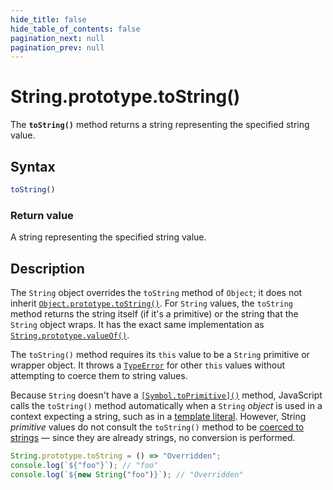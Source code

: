 ```yaml
---
hide_title: false
hide_table_of_contents: false
pagination_next: null
pagination_prev: null
---
```

# String.prototype.toString()

The **`toString()`** method returns a string representing the specified string value.

## Syntax

```js
toString()
```

### Return value

A string representing the specified string value.

## Description

The `String` object overrides the `toString` method of `Object`; it does not inherit
[`Object.prototype.toString()`](../../../globals/Object/prototype/toString.mdx). For `String` values, the `toString` method returns the string itself (if it's a primitive) or the string that the `String` object wraps. It has the exact same implementation as [`String.prototype.valueOf()`](../../../globals/String/prototype/valueOf.mdx).

The `toString()` method requires its `this` value to be a `String` primitive or wrapper object. It throws a [`TypeError`](../../../globals/TypeError/TypeError.mdx) for other `this` values without attempting to coerce them to string values.

Because `String` doesn't have a [`[Symbol.toPrimitive]()`](../../../globals/Symbol/toPrimitive.mdx) method, JavaScript calls the `toString()` method automatically when a `String` _object_ is used in a context expecting a string, such as in a [template literal](https://developer.mozilla.org/docs/Web/JavaScript/Reference/Template_literals). However, String _primitive_ values do not consult the `toString()` method to be [coerced to strings](https://developer.mozilla.org/docs/Web/JavaScript/Reference/Global_Objects/String#string_coercion) — since they are already strings, no conversion is performed.

```js
String.prototype.toString = () => "Overridden";
console.log(`${"foo"}`); // "foo"
console.log(`${new String("foo")}`); // "Overridden"
```
